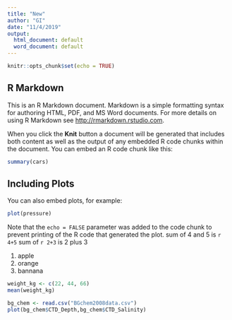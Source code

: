 ```yaml
---
title: "New"
author: "GI"
date: "11/4/2019"
output:
  html_document: default
  word_document: default
---
```


```r
knitr::opts_chunk$set(echo = TRUE)
```

## R Markdown

This is an R Markdown document. Markdown is a simple formatting syntax for authoring HTML, PDF, and MS Word documents. For more details on using R Markdown see <http://rmarkdown.rstudio.com>.

When you click the **Knit** button a document will be generated that includes both content as well as the output of any embedded R code chunks within the document. You can embed an R code chunk like this:

```r
summary(cars)
```

## Including Plots

You can also embed plots, for example:

```r
plot(pressure)
```

Note that the `echo = FALSE` parameter was added to the code chunk to prevent printing of the R code that generated the plot.  sum of 4 and 5 is `r 4+5` sum of `r 2+3` is 2 plus 3

1. apple
2. orange
3. bannana
```r
weight_kg <- c(22, 44, 66)
mean(weight_kg)
```

```r
bg_chem <- read.csv("BGchem2008data.csv")
plot(bg_chem$CTD_Depth,bg_chem$CTD_Salinity)


```
```r

```




